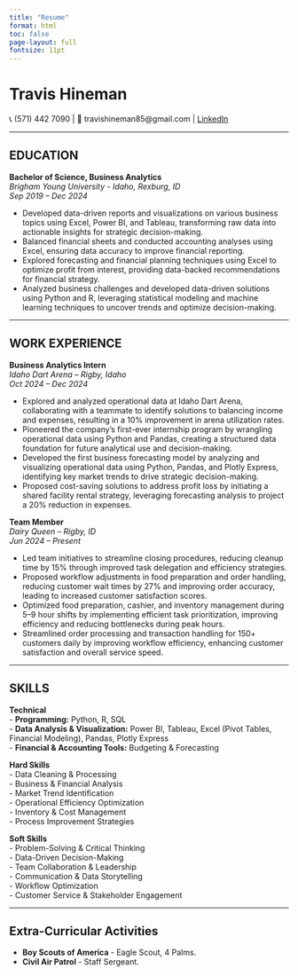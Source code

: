 ```yaml
---
title: "Resume"
format: html
toc: false
page-layout: full
fontsize: 11pt
---
```


# Travis Hineman

📞 (571) 442 7090 \| 📧 travishineman85\@gmail.com \| [LinkedIn](https://linkedin.com/in/travis-hineman)

------------------------------------------------------------------------

## EDUCATION

**Bachelor of Science, Business Analytics**\
*Brigham Young University - Idaho, Rexburg, ID*\
*Sep 2019 – Dec 2024*

-   Developed data-driven reports and visualizations on various business topics using Excel, Power BI, and Tableau, transforming raw data into actionable insights for strategic decision-making.\
-   Balanced financial sheets and conducted accounting analyses using Excel, ensuring data accuracy to improve financial reporting.\
-   Explored forecasting and financial planning techniques using Excel to optimize profit from interest, providing data-backed recommendations for financial strategy.\
-   Analyzed business challenges and developed data-driven solutions using Python and R, leveraging statistical modeling and machine learning techniques to uncover trends and optimize decision-making.

------------------------------------------------------------------------

## WORK EXPERIENCE

**Business Analytics Intern**\
*Idaho Dart Arena – Rigby, Idaho*\
*Oct 2024 – Dec 2024*

-   Explored and analyzed operational data at Idaho Dart Arena, collaborating with a teammate to identify solutions to balancing income and expenses, resulting in a 10% improvement in arena utilization rates.\
-   Pioneered the company’s first-ever internship program by wrangling operational data using Python and Pandas, creating a structured data foundation for future analytical use and decision-making.\
-   Developed the first business forecasting model by analyzing and visualizing operational data using Python, Pandas, and Plotly Express, identifying key market trends to drive strategic decision-making.\
-   Proposed cost-saving solutions to address profit loss by initiating a shared facility rental strategy, leveraging forecasting analysis to project a 20% reduction in expenses.

**Team Member**\
*Dairy Queen – Rigby, ID*\
*Jun 2024 – Present*

-   Led team initiatives to streamline closing procedures, reducing cleanup time by 15% through improved task delegation and efficiency strategies.\
-   Proposed workflow adjustments in food preparation and order handling, reducing customer wait times by 27% and improving order accuracy, leading to increased customer satisfaction scores.\
-   Optimized food preparation, cashier, and inventory management during 5–9 hour shifts by implementing efficient task prioritization, improving efficiency and reducing bottlenecks during peak hours.\
-   Streamlined order processing and transaction handling for 150+ customers daily by improving workflow efficiency, enhancing customer satisfaction and overall service speed.

------------------------------------------------------------------------

## SKILLS

**Technical**\
- **Programming:** Python, R, SQL\
- **Data Analysis & Visualization:** Power BI, Tableau, Excel (Pivot Tables, Financial Modeling), Pandas, Plotly Express\
- **Financial & Accounting Tools:** Budgeting & Forecasting

**Hard Skills**\
- Data Cleaning & Processing\
- Business & Financial Analysis\
- Market Trend Identification\
- Operational Efficiency Optimization\
- Inventory & Cost Management\
- Process Improvement Strategies

**Soft Skills**\
- Problem-Solving & Critical Thinking\
- Data-Driven Decision-Making\
- Team Collaboration & Leadership\
- Communication & Data Storytelling\
- Workflow Optimization\
- Customer Service & Stakeholder Engagement

------------------------------------------------------------------------

## Extra-Curricular Activities

-   **Boy Scouts of America** - Eagle Scout, 4 Palms.
-   **Civil Air Patrol** - Staff Sergeant.